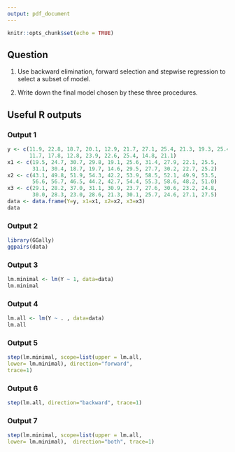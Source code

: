 ```yaml
---
output: pdf_document
---
```


```r
knitr::opts_chunk$set(echo = TRUE)
```

## Question

1. Use backward elimination, forward selection and stepwise regression to select a subset of model. 

2. Write down the final model chosen by these three procedures. 

## Useful R outputs

### Output 1

```r
y <- c(11.9, 22.8, 18.7, 20.1, 12.9, 21.7, 27.1, 25.4, 21.3, 19.3, 25.4, 27.2, 
       11.7, 17.8, 12.8, 23.9, 22.6, 25.4, 14.8, 21.1)
x1 <- c(19.5, 24.7, 30.7, 29.8, 19.1, 25.6, 31.4, 27.9, 22.1, 25.5, 
        31.1, 30.4, 18.7, 19.7, 14.6, 29.5, 27.7, 30.2, 22.7, 25.2)
x2 <- c(43.1, 49.8, 51.9, 54.3, 42.2, 53.9, 58.5, 52.1, 49.9, 53.5,
        56.6, 56.7, 46.5, 44.2, 42.7, 54.4, 55.3, 58.6, 48.2, 51.0)
x3 <- c(29.1, 28.2, 37.0, 31.1, 30.9, 23.7, 27.6, 30.6, 23.2, 24.8,
        30.0, 28.3, 23.0, 28.6, 21.3, 30.1, 25.7, 24.6, 27.1, 27.5)
data <- data.frame(Y=y, x1=x1, x2=x2, x3=x3)
data
```

### Output 2

```r
library(GGally)
ggpairs(data)
```

### Output 3


```r
lm.minimal <- lm(Y ~ 1, data=data)
lm.minimal
```

### Output 4



```r
lm.all <- lm(Y ~ . , data=data)
lm.all
```


### Output 5


```r
step(lm.minimal, scope=list(upper = lm.all,
lower= lm.minimal), direction="forward",
trace=1)
```

### Output 6


```r
step(lm.all, direction="backward", trace=1)
```

### Output 7


```r
step(lm.minimal, scope=list(upper = lm.all,
lower= lm.minimal),  direction="both", trace=1)
```